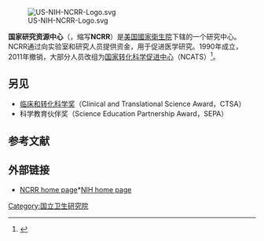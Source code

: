 
[[File:US-NIH-NCRR-Logo.svg|thumb]]

'''国家研究资源中心'''（{{lang-en|National Center for Research Resources}}，缩写'''NCRR'''）是[[美国|美国]][[國家衛生院_(美國)|國家衛生院]]下辖的一个研究中心。NCRR通过向实验室和研究人员提供资金，用于促进医学研究。1990年成立，2011年撤销，大部分人员改组为[[国家转化科学促进中心|国家转化科学促进中心]]（NCATS）<ref>{{cite web|url=https://grants.nih.gov/grants/guide/notice-files/NOT-OD-12-026.html|title=NOT-OD-12-026: Notice of NIH Plans to Transfer All Programs, Awards, and Applications Associated with the National Center of Research Resources to Other NIH Institutes and Centers|website=grants.nih.gov|access-date=2021-02-18|archive-date=2020-10-31|archive-url=https://web.archive.org/web/20201031022734/https://grants.nih.gov/grants/guide/notice-files/NOT-OD-12-026.html|dead-url=no}}</ref>。
==另见==
* [[临床和转化科学奖|临床和转化科学奖]]（Clinical and Translational Science Award，CTSA）
* 科学教育伙伴奖（Science Education Partnership Award，SEPA）
==参考文献==
{{reflist}}
==外部链接==
*[https://web.archive.org/web/20070202121758/http://www.ncrr.nih.gov/ NCRR home page]*[http://www.nih.gov/ NIH home page]{{Wayback|url=http://www.ncrr.nih.gov/ |date=20070202121758 }}

[[Category:国立卫生研究院|Category:国立卫生研究院]]